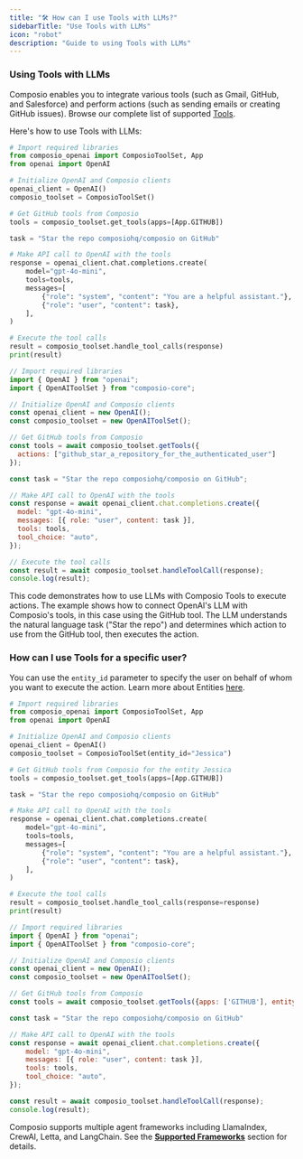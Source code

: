 ```yaml
---
title: "🛠️ How can I use Tools with LLMs?"
sidebarTitle: "Use Tools with LLMs"
icon: "robot"
description: "Guide to using Tools with LLMs"
---
```


### Using Tools with LLMs

Composio enables you to integrate various tools (such as Gmail, GitHub, and Salesforce) and perform actions (such as sending emails or creating GitHub issues). Browse our complete list of supported [Tools](https://app.composio.dev/apps).

Here's how to use Tools with LLMs:
<CodeGroup>
```python Python
# Import required libraries
from composio_openai import ComposioToolSet, App
from openai import OpenAI

# Initialize OpenAI and Composio clients
openai_client = OpenAI()
composio_toolset = ComposioToolSet()

# Get GitHub tools from Composio
tools = composio_toolset.get_tools(apps=[App.GITHUB])

task = "Star the repo composiohq/composio on GitHub"

# Make API call to OpenAI with the tools
response = openai_client.chat.completions.create(
    model="gpt-4o-mini",
    tools=tools,
    messages=[
        {"role": "system", "content": "You are a helpful assistant."},
        {"role": "user", "content": task},
    ],
)

# Execute the tool calls
result = composio_toolset.handle_tool_calls(response)
print(result)
```

```javascript JavaScript
// Import required libraries
import { OpenAI } from "openai";
import { OpenAIToolSet } from "composio-core";

// Initialize OpenAI and Composio clients
const openai_client = new OpenAI();
const composio_toolset = new OpenAIToolSet();

// Get GitHub tools from Composio
const tools = await composio_toolset.getTools({
  actions: ["github_star_a_repository_for_the_authenticated_user"]
});

const task = "Star the repo composiohq/composio on GitHub";

// Make API call to OpenAI with the tools
const response = await openai_client.chat.completions.create({
  model: "gpt-4o-mini",
  messages: [{ role: "user", content: task }],
  tools: tools,
  tool_choice: "auto",
});

// Execute the tool calls
const result = await composio_toolset.handleToolCall(response);
console.log(result);
  ```
</CodeGroup>

This code demonstrates how to use LLMs with Composio Tools to execute actions. The example shows how to connect OpenAI's LLM with Composio's tools, in this case using the GitHub tool. The LLM understands the natural language task ("Star the repo") and determines which action to use from the GitHub tool, then executes the action.

### How can I use Tools for a specific user?
You can use the `entity_id` parameter to specify the user on behalf of whom you want to execute the action. Learn more about Entities [here](/patterns/Auth/connected_account#entities).
<CodeGroup>
```python Python {7}
# Import required libraries
from composio_openai import ComposioToolSet, App
from openai import OpenAI

# Initialize OpenAI and Composio clients
openai_client = OpenAI()
composio_toolset = ComposioToolSet(entity_id="Jessica")

# Get GitHub tools from Composio for the entity Jessica
tools = composio_toolset.get_tools(apps=[App.GITHUB])

task = "Star the repo composiohq/composio on GitHub"

# Make API call to OpenAI with the tools
response = openai_client.chat.completions.create(
    model="gpt-4o-mini",
    tools=tools,
    messages=[
        {"role": "system", "content": "You are a helpful assistant."},
        {"role": "user", "content": task},
    ],
)

# Execute the tool calls
result = composio_toolset.handle_tool_calls(response=response)
print(result)
```
```javascript JavaScript {10}
// Import required libraries
import { OpenAI } from "openai";
import { OpenAIToolSet } from "composio-core";

// Initialize OpenAI and Composio clients
const openai_client = new OpenAI();
const composio_toolset = new OpenAIToolSet();

// Get GitHub tools from Composio
const tools = await composio_toolset.getTools({apps: ['GITHUB'], entityId: "Jessica"})

const task = "Star the repo composiohq/composio on GitHub"

// Make API call to OpenAI with the tools
const response = await openai_client.chat.completions.create({
    model: "gpt-4o-mini",
    messages: [{ role: "user", content: task }],
    tools: tools,
    tool_choice: "auto",
});

const result = await composio_toolset.handleToolCall(response);
console.log(result);
```
</CodeGroup>

Composio supports multiple agent frameworks including LlamaIndex, CrewAI, Letta, and LangChain. See the [**Supported Frameworks**](../../../framework) section for details.
